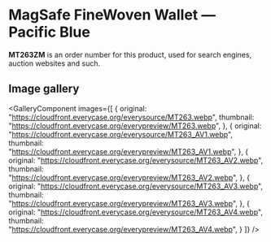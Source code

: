
# MagSafe FineWoven Wallet — Pacific Blue

<Callout type='info' emoji='👉🏻'>**MT263ZM** is an order number for this product, used for search engines, auction websites and such.</Callout>

## Image gallery

<GalleryComponent
    images={[
      {
        original: "https://cloudfront.everycase.org/everysource/MT263.webp",
        thumbnail: "https://cloudfront.everycase.org/everypreview/MT263.webp",
      },
      {
        original: "https://cloudfront.everycase.org/everysource/MT263_AV1.webp",
        thumbnail: "https://cloudfront.everycase.org/everypreview/MT263_AV1.webp",
      },
      {
        original: "https://cloudfront.everycase.org/everysource/MT263_AV2.webp",
        thumbnail: "https://cloudfront.everycase.org/everypreview/MT263_AV2.webp",
      },
      {
        original: "https://cloudfront.everycase.org/everysource/MT263_AV3.webp",
        thumbnail: "https://cloudfront.everycase.org/everypreview/MT263_AV3.webp",
      },
      {
        original: "https://cloudfront.everycase.org/everysource/MT263_AV4.webp",
        thumbnail: "https://cloudfront.everycase.org/everypreview/MT263_AV4.webp",
      }
    ]}
  />

